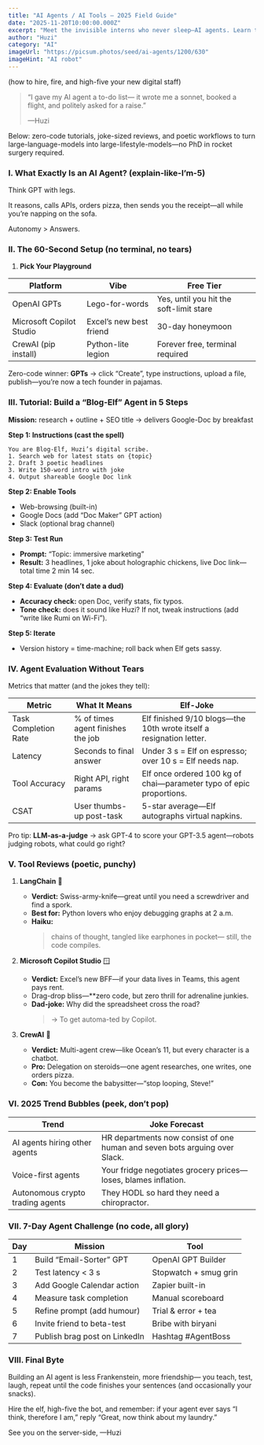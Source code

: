 ```yaml
---
title: "AI Agents / AI Tools – 2025 Field Guide"
date: "2025-11-20T10:00:00.000Z"
excerpt: "Meet the invisible interns who never sleep—AI agents. Learn to boss them around, review the best toolkits, and laugh at their rookie mistakes (before they laugh at ours)."
author: "Huzi"
category: "AI"
imageUrl: "https://picsum.photos/seed/ai-agents/1200/630"
imageHint: "AI robot"
---
```


(how to hire, fire, and high-five your new digital staff)

> “I gave my AI agent a to-do list—
> it wrote me a sonnet, booked a flight, and politely asked for a raise.”
>
> —Huzi

Below: zero-code tutorials, joke-sized reviews, and poetic workflows to turn large-language-models into large-lifestyle-models—no PhD in rocket surgery required.

### I. What Exactly Is an AI Agent? (explain-like-I’m-5)

Think GPT with legs.

It reasons, calls APIs, orders pizza, then sends you the receipt—all while you’re napping on the sofa.

Autonomy > Answers.

### II. The 60-Second Setup (no terminal, no tears)

1.  **Pick Your Playground**

| Platform                  | Vibe                      | Free Tier                              |
| ------------------------- | ------------------------- | -------------------------------------- |
| OpenAI GPTs               | Lego-for-words            | Yes, until you hit the soft-limit stare |
| Microsoft Copilot Studio  | Excel’s new best friend   | 30-day honeymoon                       |
| CrewAI (pip install)      | Python-lite legion        | Forever free, terminal required        |

Zero-code winner: **GPTs** → click “Create”, type instructions, upload a file, publish—you’re now a tech founder in pajamas.

### III. Tutorial: Build a “Blog-Elf” Agent in 5 Steps

**Mission:** research + outline + SEO title → delivers Google-Doc by breakfast

**Step 1: Instructions (cast the spell)**

```
You are Blog-Elf, Huzi’s digital scribe.
1. Search web for latest stats on {topic}
2. Draft 3 poetic headlines
3. Write 150-word intro with joke
4. Output shareable Google Doc link
```

**Step 2: Enable Tools**

*   Web-browsing (built-in)
*   Google Docs (add “Doc Maker” GPT action)
*   Slack (optional brag channel)

**Step 3: Test Run**

*   **Prompt:** “Topic: immersive marketing”
*   **Result:** 3 headlines, 1 joke about holographic chickens, live Doc link—total time 2 min 14 sec.

**Step 4: Evaluate (don’t date a dud)**

*   **Accuracy check:** open Doc, verify stats, fix typos.
*   **Tone check:** does it sound like Huzi? If not, tweak instructions (add “write like Rumi on Wi-Fi”).

**Step 5: Iterate**

*   Version history = time-machine; roll back when Elf gets sassy.

### IV. Agent Evaluation Without Tears

Metrics that matter (and the jokes they tell):

| Metric                 | What It Means                           | Elf-Joke                                                              |
| ---------------------- | --------------------------------------- | --------------------------------------------------------------------- |
| Task Completion Rate   | % of times agent finishes the job       | Elf finished 9/10 blogs—the 10th wrote itself a resignation letter.    |
| Latency                | Seconds to final answer                 | Under 3 s = Elf on espresso; over 10 s = Elf needs nap.                 |
| Tool Accuracy          | Right API, right params                 | Elf once ordered 100 kg of chai—parameter typo of epic proportions.   |
| CSAT                   | User thumbs-up post-task                | 5-star average—Elf autographs virtual napkins.                         |

Pro tip: **LLM-as-a-judge** → ask GPT-4 to score your GPT-3.5 agent—robots judging robots, what could go right? 

### V. Tool Reviews (poetic, punchy)

1.  **LangChain** 🐍
    *   **Verdict:** Swiss-army-knife—great until you need a screwdriver and find a spork.
    *   **Best for:** Python lovers who enjoy debugging graphs at 2 a.m.
    *   **Haiku:**
        > chains of thought,
        > tangled like earphones in pocket—
        > still, the code compiles.

2.  **Microsoft Copilot Studio** 🪟
    *   **Verdict:** Excel’s new BFF—if your data lives in Teams, this agent pays rent.
    *   Drag-drop bliss—**zero code, but zero thrill for adrenaline junkies.
    *   **Dad-joke:** Why did the spreadsheet cross the road?
        > → To get automa-ted by Copilot.

3.  **CrewAI** 🚢
    *   **Verdict:** Multi-agent crew—like Ocean’s 11, but every character is a chatbot.
    *   **Pro:** Delegation on steroids—one agent researches, one writes, one orders pizza.
    *   **Con:** You become the babysitter—“stop looping, Steve!” 

### VI. 2025 Trend Bubbles (peek, don’t pop)

| Trend                         | Joke Forecast                                                          |
| ----------------------------- | ---------------------------------------------------------------------- |
| AI agents hiring other agents | HR departments now consist of one human and seven bots arguing over Slack. |
| Voice-first agents            | Your fridge negotiates grocery prices—loses, blames inflation.         |
| Autonomous crypto trading agents| They HODL so hard they need a chiropractor.                           |

### VII. 7-Day Agent Challenge (no code, all glory)

| Day | Mission                     | Tool                    |
| --- | --------------------------- | ----------------------- |
| 1   | Build “Email-Sorter” GPT    | OpenAI GPT Builder      |
| 2   | Test latency < 3 s          | Stopwatch + smug grin   |
| 3   | Add Google Calendar action  | Zapier built-in         |
| 4   | Measure task completion     | Manual scoreboard       |
| 5   | Refine prompt (add humour)  | Trial & error + tea     |
| 6   | Invite friend to beta-test  | Bribe with biryani      |
| 7   | Publish brag post on LinkedIn| Hashtag #AgentBoss      |

### VIII. Final Byte

Building an AI agent is less Frankenstein, more friendship—
you teach, test, laugh, repeat until the code finishes your sentences (and occasionally your snacks).

Hire the elf,
high-five the bot,
and remember:
if your agent ever says “I think, therefore I am,”
reply “Great, now think about my laundry.”

See you on the server-side,
—Huzi
